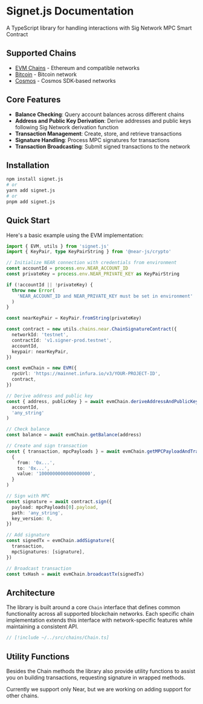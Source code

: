 # Signet.js Documentation

A TypeScript library for handling interactions with Sig Network MPC Smart Contract

## Supported Chains

- [EVM Chains](./chains/evm.mdx) - Ethereum and compatible networks
- [Bitcoin](./chains/bitcoin.mdx) - Bitcoin network
- [Cosmos](./chains/cosmos.mdx) - Cosmos SDK-based networks

## Core Features

- **Balance Checking**: Query account balances across different chains
- **Address and Public Key Derivation**: Derive addresses and public keys following Sig Network derivation function
- **Transaction Management**: Create, store, and retrieve transactions
- **Signature Handling**: Process MPC signatures for transactions
- **Transaction Broadcasting**: Submit signed transactions to the network

## Installation

```bash
npm install signet.js
# or
yarn add signet.js
# or
pnpm add signet.js
```

## Quick Start

Here's a basic example using the EVM implementation:

```ts twoslash
import { EVM, utils } from 'signet.js'
import { KeyPair, type KeyPairString } from '@near-js/crypto'

// Initialize NEAR connection with credentials from environment
const accountId = process.env.NEAR_ACCOUNT_ID
const privateKey = process.env.NEAR_PRIVATE_KEY as KeyPairString

if (!accountId || !privateKey) {
  throw new Error(
    'NEAR_ACCOUNT_ID and NEAR_PRIVATE_KEY must be set in environment'
  )
}

const nearKeyPair = KeyPair.fromString(privateKey)

const contract = new utils.chains.near.ChainSignatureContract({
  networkId: 'testnet',
  contractId: 'v1.signer-prod.testnet',
  accountId,
  keypair: nearKeyPair,
})

const evmChain = new EVM({
  rpcUrl: 'https://mainnet.infura.io/v3/YOUR-PROJECT-ID',
  contract,
})

// Derive address and public key
const { address, publicKey } = await evmChain.deriveAddressAndPublicKey(
  accountId,
  'any_string'
)

// Check balance
const balance = await evmChain.getBalance(address)

// Create and sign transaction
const { transaction, mpcPayloads } = await evmChain.getMPCPayloadAndTransaction(
  {
    from: '0x...',
    to: '0x...',
    value: '1000000000000000000',
  }
)

// Sign with MPC
const signature = await contract.sign({
  payload: mpcPayloads[0].payload,
  path: 'any_string',
  key_version: 0,
})

// Add signature
const signedTx = evmChain.addSignature({
  transaction,
  mpcSignatures: [signature],
})

// Broadcast transaction
const txHash = await evmChain.broadcastTx(signedTx)
```

## Architecture

The library is built around a core `Chain` interface that defines common functionality across all supported blockchain networks. Each specific chain implementation extends this interface with network-specific features while maintaining a consistent API.

```ts
// [!include ~/../src/chains/Chain.ts]
```

## Utility Functions

Besides the Chain methods the library also provide utility functions to assist you on building transactions, requesting signature in wrapped methods.

Currently we support only Near, but we are working on adding support for other chains.
